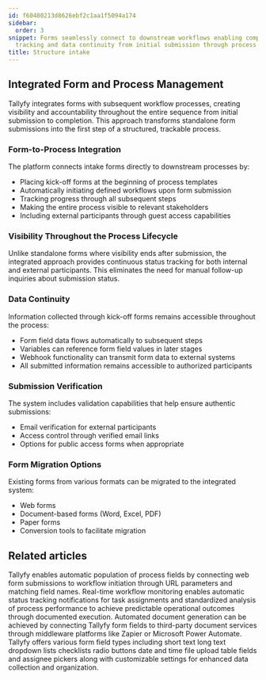 ```yaml
---
id: f60480213d8626ebf2c1aa1f5094a174
sidebar:
  order: 3
snippet: Forms seamlessly connect to downstream workflows enabling complete visibility
  tracking and data continuity from initial submission through process completion.
title: Structure intake
---
```


## Integrated Form and Process Management

Tallyfy integrates forms with subsequent workflow processes, creating visibility and accountability throughout the entire sequence from initial submission to completion. This approach transforms standalone form submissions into the first step of a structured, trackable process.

<lite-vimeo videoid="903080370"></lite-vimeo>

### Form-to-Process Integration

The platform connects intake forms directly to downstream processes by:
- Placing kick-off forms at the beginning of process templates
- Automatically initiating defined workflows upon form submission
- Tracking progress through all subsequent steps
- Making the entire process visible to relevant stakeholders
- Including external participants through guest access capabilities

### Visibility Throughout the Process Lifecycle

Unlike standalone forms where visibility ends after submission, the integrated approach provides continuous status tracking for both internal and external participants. This eliminates the need for manual follow-up inquiries about submission status.

### Data Continuity

Information collected through kick-off forms remains accessible throughout the process:
- Form field data flows automatically to subsequent steps
- Variables can reference form field values in later stages
- Webhook functionality can transmit form data to external systems
- All submitted information remains accessible to authorized participants

### Submission Verification

The system includes validation capabilities that help ensure authentic submissions:
- Email verification for external participants
- Access control through verified email links
- Options for public access forms when appropriate

### Form Migration Options

Existing forms from various formats can be migrated to the integrated system:
- Web forms
- Document-based forms (Word, Excel, PDF)
- Paper forms
- Conversion tools to facilitate migration


## Related articles
<CardGrid>
<LinkTitleCard header="<b>Launching > Launch a process from a web form</b>" href="/products/pro/launching/how-to-launch-a-tallyfy-process-from-a-webform/" > Tallyfy enables automatic population of process fields by connecting web form submissions to workflow initiation through URL parameters and matching field names. </LinkTitleCard>
<LinkTitleCard header="<b>Features > Real time status</b>" href="/products/pro/tutorials/features/real-time-status/" > Real-time workflow monitoring enables automatic status tracking notifications for task assignments and standardized analysis of process performance to achieve predictable operational outcomes through documented execution. </LinkTitleCard>
<LinkTitleCard header="<b>Documents > Send data to document creation systems</b>" href="/products/pro/documenting/documents/how-to-generate-documents-from-form-fields/" > Automated document generation can be achieved by connecting Tallyfy form fields to third-party document services through middleware platforms like Zapier or Microsoft Power Automate. </LinkTitleCard>
<LinkTitleCard header="<b>Tasks > Types of form fields</b>" href="/products/pro/tracking-and-tasks/tasks/what-are-form-fields-in-tallyfy/" > Tallyfy offers various form field types including short text long text dropdown lists checklists radio buttons date and time file upload table fields and assignee pickers along with customizable settings for enhanced data collection and organization. </LinkTitleCard>
</CardGrid>